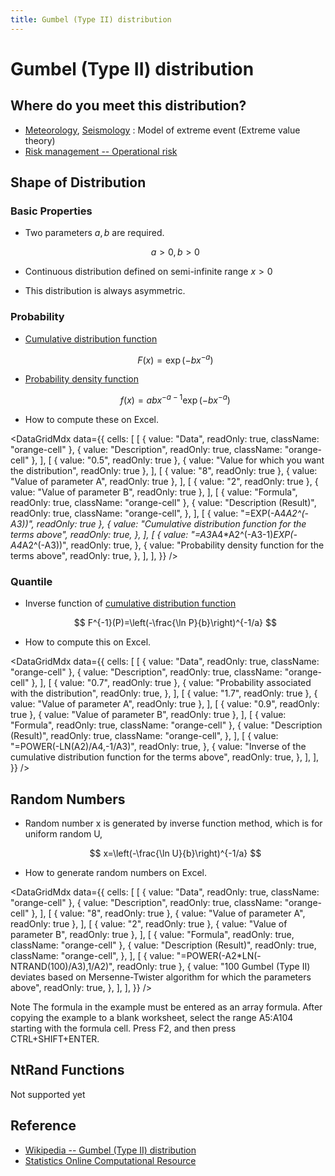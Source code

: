 ```yaml
---
title: Gumbel (Type II) distribution
---
```



# Gumbel (Type II) distribution

## Where do you meet this distribution?

- [Meteorology](http://en.wikipedia.org/wiki/Meteorology), [Seismology](http://en.wikipedia.org/wiki/Seismology) : Model of extreme event (Extreme value theory)
- [Risk management -- Operational risk](http://en.wikipedia.org/wiki/Operational_risk)

## Shape of Distribution

### Basic Properties

- Two parameters $a, b$ are required.

  $$
  a>0, b>0
  $$

- Continuous distribution defined on semi-infinite range $x>0$
- This distribution is always asymmetric.

### Probability

- [Cumulative distribution function](/docs/glossary#cumulative-distribution-function)

  $$
  F(x)=\exp\left(-bx^{-a}\right)
  $$

- [Probability density function](/docs/glossary#probability-density-function)

  $$
  f(x)=abx^{-a-1}\exp\left(-bx^{-a}\right)
  $$

- How to compute these on Excel.

<DataGridMdx
  data={{
    cells: [
      [
        { value: "Data", readOnly: true, className: "orange-cell" },
        { value: "Description", readOnly: true, className: "orange-cell" },
      ],
      [
        { value: "0.5", readOnly: true },
        { value: "Value for which you want the distribution", readOnly: true },
      ],
      [
        { value: "8", readOnly: true },
        { value: "Value of parameter A", readOnly: true },
      ],
      [
        { value: "2", readOnly: true },
        { value: "Value of parameter B", readOnly: true },
      ],
      [
        { value: "Formula", readOnly: true, className: "orange-cell" },
        {
          value: "Description (Result)",
          readOnly: true,
          className: "orange-cell",
        },
      ],
      [
        { value: "=EXP(-A4*A2^(-A3))", readOnly: true },
        {
          value: "Cumulative distribution function for the terms above",
          readOnly: true,
        },
      ],
      [
        {
          value: "=A3*A4*A2^(-A3-1)*EXP(-A4*A2^(-A3))",
          readOnly: true,
        },
        {
          value: "Probability density function for the terms above",
          readOnly: true,
        },
      ],
    ],
  }}
/>

### Quantile

- Inverse function of [cumulative distribution function](/docs/glossary#cumulative-distribution-function)

  $$
  F^{-1}(P)=\left(-\frac{\ln P}{b}\right)^{-1/a}
  $$

- How to compute this on Excel.

<DataGridMdx
  data={{
    cells: [
      [
        { value: "Data", readOnly: true, className: "orange-cell" },
        { value: "Description", readOnly: true, className: "orange-cell" },
      ],
      [
        { value: "0.7", readOnly: true },
        {
          value: "Probability associated with the distribution",
          readOnly: true,
        },
      ],
      [
        { value: "1.7", readOnly: true },
        { value: "Value of parameter A", readOnly: true },
      ],
      [
        { value: "0.9", readOnly: true },
        { value: "Value of parameter B", readOnly: true },
      ],
      [
        { value: "Formula", readOnly: true, className: "orange-cell" },
        {
          value: "Description (Result)",
          readOnly: true,
          className: "orange-cell",
        },
      ],
      [
        {
          value: "=POWER(-LN(A2)/A4,-1/A3)",
          readOnly: true,
        },
        {
          value:
            "Inverse of the cumulative distribution function for the terms above",
          readOnly: true,
        },
      ],
    ],
  }}
/>

## Random Numbers

- Random number x is generated by inverse function method, which is for uniform random U,

  $$
  x=\left(-\frac{\ln U}{b}\right)^{-1/a}
  $$

- How to generate random numbers on Excel.

<DataGridMdx
  data={{
    cells: [
      [
        { value: "Data", readOnly: true, className: "orange-cell" },
        { value: "Description", readOnly: true, className: "orange-cell" },
      ],
      [
        { value: "8", readOnly: true },
        { value: "Value of parameter A", readOnly: true },
      ],
      [
        { value: "2", readOnly: true },
        { value: "Value of parameter B", readOnly: true },
      ],
      [
        { value: "Formula", readOnly: true, className: "orange-cell" },
        {
          value: "Description (Result)",
          readOnly: true,
          className: "orange-cell",
        },
      ],
      [
        { value: "=POWER(-A2*LN(-NTRAND(100)/A3),1/A2)", readOnly: true },
        {
          value:
            "100 Gumbel (Type II) deviates based on Mersenne-Twister algorithm for which the parameters above",
          readOnly: true,
        },
      ],
    ],
  }}
/>

Note The formula in the example must be entered as an array formula. After copying the example to a blank worksheet, select the range A5:A104 starting with the formula cell. Press F2, and then press CTRL+SHIFT+ENTER.

## NtRand Functions

Not supported yet

## Reference

- [Wikipedia -- Gumbel (Type II) distribution](<http://en.wikipedia.org/wiki/Gumbel%20(Type%20II)_distribution>)
- [Statistics Online Computational Resource](http://www.socr.ucla.edu/htmls/SOCR_Distributions.html)

